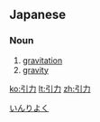 ==Japanese==
{{ja-kanjitab|引|力}}

===Noun===
{{ja-noun|k|hira=いんりょく|rom=inryoku|hidx=いんりよく}}

# [[gravitation]]
# [[gravity]]

[[Category:ja:Physics|いんりよく]]

[[ko:引力]]
[[lt:引力]]
[[zh:引力]]